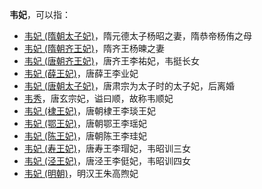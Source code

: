 '''韦妃'''，可以指：
*[[韦妃_(隋朝太子妃)|韦妃 (隋朝太子妃)]]，隋元德太子杨昭之妻，隋恭帝杨侑之母
*[[韦妃_(隋朝齐王妃)|韦妃 (隋朝齐王妃)]]，隋齐王杨暕之妻
*[[韦妃_(唐朝齐王妃)|韦妃 (唐朝齐王妃)]]，唐齐王李祐妃，韦挺长女
*[[韦妃_(薛王妃)|韦妃 (薛王妃)]]，唐薛王李业妃
*[[韦妃_(唐朝太子妃)|韦妃 (唐朝太子妃)]]，唐肃宗为太子时的太子妃，后离婚
*[[韦秀|韦秀]]，唐玄宗妃，谥曰顺，故称韦顺妃
*[[韦妃_(棣王妃)|韦妃 (棣王妃)]]，唐朝棣王李琰王妃
*[[韦妃_(鄂王妃)|韦妃 (鄂王妃)]]，唐朝鄂王李瑶妃
*[[韦妃_(陈王妃)|韦妃 (陈王妃)]]，唐朝陈王李珪妃
*[[韦妃_(寿王妃)|韦妃 (寿王妃)]]，唐寿王李瑁妃，韦昭训三女
*[[韦妃_(泾王妃)|韦妃 (泾王妃)]]，唐泾王李侹妃，韦昭训四女
*[[韦妃_(明朝)|韦妃 (明朝)]]，明汉王朱高煦妃
{{Disambig|W|cat=二字封号消歧义}}